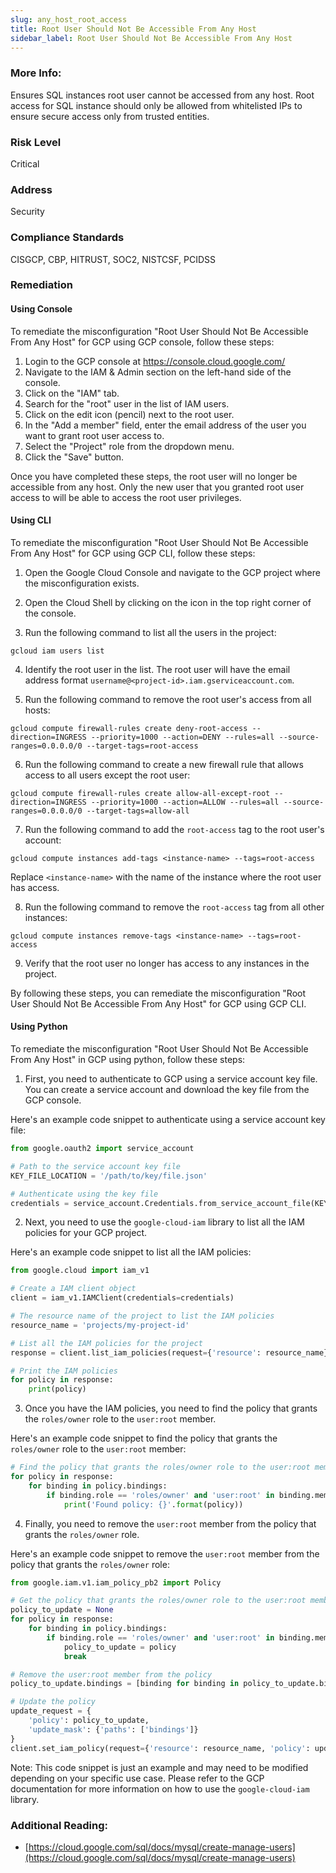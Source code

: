 ```yaml
---
slug: any_host_root_access
title: Root User Should Not Be Accessible From Any Host
sidebar_label: Root User Should Not Be Accessible From Any Host
---
```


### More Info:

Ensures SQL instances root user cannot be accessed from any host. Root access for SQL instance should only be allowed from whitelisted IPs to ensure secure access only from trusted entities.

### Risk Level

Critical

### Address

Security

### Compliance Standards

CISGCP, CBP, HITRUST, SOC2, NISTCSF, PCIDSS

### Remediation

#### Using Console

To remediate the misconfiguration "Root User Should Not Be Accessible From Any Host" for GCP using GCP console, follow these steps:

1. Login to the GCP console at https://console.cloud.google.com/
2. Navigate to the IAM & Admin section on the left-hand side of the console.
3. Click on the "IAM" tab.
4. Search for the "root" user in the list of IAM users.
5. Click on the edit icon (pencil) next to the root user.
6. In the "Add a member" field, enter the email address of the user you want to grant root user access to.
7. Select the "Project" role from the dropdown menu.
8. Click the "Save" button.

Once you have completed these steps, the root user will no longer be accessible from any host. Only the new user that you granted root user access to will be able to access the root user privileges.

#### Using CLI

To remediate the misconfiguration "Root User Should Not Be Accessible From Any Host" for GCP using GCP CLI, follow these steps:

1. Open the Google Cloud Console and navigate to the GCP project where the misconfiguration exists.

2. Open the Cloud Shell by clicking on the icon in the top right corner of the console.

3. Run the following command to list all the users in the project:

```
gcloud iam users list
```

4. Identify the root user in the list. The root user will have the email address format `username@<project-id>.iam.gserviceaccount.com`.

5. Run the following command to remove the root user's access from all hosts:

```
gcloud compute firewall-rules create deny-root-access --direction=INGRESS --priority=1000 --action=DENY --rules=all --source-ranges=0.0.0.0/0 --target-tags=root-access
```

6. Run the following command to create a new firewall rule that allows access to all users except the root user:

```
gcloud compute firewall-rules create allow-all-except-root --direction=INGRESS --priority=1000 --action=ALLOW --rules=all --source-ranges=0.0.0.0/0 --target-tags=allow-all
```

7. Run the following command to add the `root-access` tag to the root user's account:

```
gcloud compute instances add-tags <instance-name> --tags=root-access
```

Replace `<instance-name>` with the name of the instance where the root user has access.

8. Run the following command to remove the `root-access` tag from all other instances:

```
gcloud compute instances remove-tags <instance-name> --tags=root-access
```

9. Verify that the root user no longer has access to any instances in the project.

By following these steps, you can remediate the misconfiguration "Root User Should Not Be Accessible From Any Host" for GCP using GCP CLI.

#### Using Python

To remediate the misconfiguration "Root User Should Not Be Accessible From Any Host" in GCP using python, follow these steps:

1. First, you need to authenticate to GCP using a service account key file. You can create a service account and download the key file from the GCP console.

Here's an example code snippet to authenticate using a service account key file:

```python
from google.oauth2 import service_account

# Path to the service account key file
KEY_FILE_LOCATION = '/path/to/key/file.json'

# Authenticate using the key file
credentials = service_account.Credentials.from_service_account_file(KEY_FILE_LOCATION)
```

2. Next, you need to use the `google-cloud-iam` library to list all the IAM policies for your GCP project.

Here's an example code snippet to list all the IAM policies:

```python
from google.cloud import iam_v1

# Create a IAM client object
client = iam_v1.IAMClient(credentials=credentials)

# The resource name of the project to list the IAM policies
resource_name = 'projects/my-project-id'

# List all the IAM policies for the project
response = client.list_iam_policies(request={'resource': resource_name})

# Print the IAM policies
for policy in response:
    print(policy)
```

3. Once you have the IAM policies, you need to find the policy that grants the `roles/owner` role to the `user:root` member.

Here's an example code snippet to find the policy that grants the `roles/owner` role to the `user:root` member:

```python
# Find the policy that grants the roles/owner role to the user:root member
for policy in response:
    for binding in policy.bindings:
        if binding.role == 'roles/owner' and 'user:root' in binding.members:
            print('Found policy: {}'.format(policy))
```

4. Finally, you need to remove the `user:root` member from the policy that grants the `roles/owner` role.

Here's an example code snippet to remove the `user:root` member from the policy that grants the `roles/owner` role:

```python
from google.iam.v1.iam_policy_pb2 import Policy

# Get the policy that grants the roles/owner role to the user:root member
policy_to_update = None
for policy in response:
    for binding in policy.bindings:
        if binding.role == 'roles/owner' and 'user:root' in binding.members:
            policy_to_update = policy
            break

# Remove the user:root member from the policy
policy_to_update.bindings = [binding for binding in policy_to_update.bindings if 'user:root' not in binding.members]

# Update the policy
update_request = {
    'policy': policy_to_update,
    'update_mask': {'paths': ['bindings']}
}
client.set_iam_policy(request={'resource': resource_name, 'policy': update_request})
```

Note: This code snippet is just an example and may need to be modified depending on your specific use case. Please refer to the GCP documentation for more information on how to use the `google-cloud-iam` library.


### Additional Reading:

- [https://cloud.google.com/sql/docs/mysql/create-manage-users](https://cloud.google.com/sql/docs/mysql/create-manage-users) 


